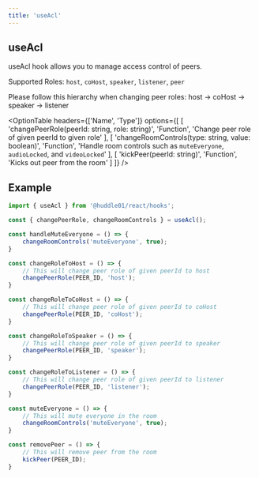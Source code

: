 ```yaml
---
title: 'useAcl'
---
```



## useAcl

useAcl hook allows you to manage access control of peers. 

Supported Roles: `host`, `coHost`, `speaker`, `listener`, `peer`

<Callout type="info">
    Please follow this hierarchy when changing peer roles: host -> coHost -> speaker -> listener
</Callout>

<OptionTable 
    headers={['Name', 'Type']}
    options={[
        [
            'changePeerRole(peerId: string, role: string)',
            'Function',
            'Change peer role of given peerId to given role'
        ],
        [
            'changeRoomControls(type: string, value: boolean)', 
            'Function',
            'Handle room controls such as `muteEveryone`, `audioLocked`, and `videoLocked`'
        ],
        [
            'kickPeer(peerId: string)',
            'Function',
            'Kicks out peer from the room'
        ]
    ]}
/>

## Example

```js
import { useAcl } from '@huddle01/react/hooks';

const { changePeerRole, changeRoomControls } = useAcl();

const handleMuteEveryone = () => {
    changeRoomControls('muteEveryone', true);
}

const changeRoleToHost = () => {
    // This will change peer role of given peerId to host
    changePeerRole(PEER_ID, 'host');
}

const changeRoleToCoHost = () => {
    // This will change peer role of given peerId to coHost
    changePeerRole(PEER_ID, 'coHost');
}

const changeRoleToSpeaker = () => {
    // This will change peer role of given peerId to speaker
    changePeerRole(PEER_ID, 'speaker');
}

const changeRoleToListener = () => {
    // This will change peer role of given peerId to listener
    changePeerRole(PEER_ID, 'listener');
}

const muteEveryone = () => {
    // This will mute everyone in the room
    changeRoomControls('muteEveryone', true);
}

const removePeer = () => {
    // This will remove peer from the room
    kickPeer(PEER_ID);
}
```